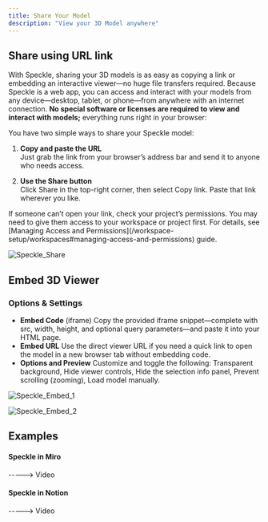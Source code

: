 ```yaml
---
title: Share Your Model  
description: "View your 3D Model anywhere"
---
```


## Share using URL link
With Speckle, sharing your 3D models is as easy as copying a link or embedding an interactive viewer—no huge file transfers required. Because Speckle is a web app, you can access and interact with your models from any device—desktop, tablet, or phone—from anywhere with an internet connection. **No special software or licenses are required to view and interact with models;** everything runs right in your browser:

You have two simple ways to share your Speckle model:

1. **Copy and paste the URL**  
Just grab the link from your browser’s address bar and send it to anyone who needs access.

2. **Use the Share button**  
Click Share in the top-right corner, then select Copy link. Paste that link wherever you like.

<Warning>
If someone can’t open your link, check your project’s permissions. You may need to give them access to your workspace or project first. For details, see [Managing Access and Permissions](/workspace-setup/workspaces#managing-access-and-permissions) guide.
</Warning>

![Speckle_Share](/images/3d-viewer-images/share-url-link.jpg)

## Embed 3D Viewer
### Options & Settings
- **Embed Code** (iframe)
Copy the provided iframe snippet—complete with src, width, height, and optional query parameters—and paste it into your HTML page.
- **Embed URL**
Use the direct viewer URL if you need a quick link to open the model in a new browser tab without embedding code.
- **Options and Preview**
Customize and toggle the following: Transparent background, Hide viewer controls, Hide the selection info panel, Prevent scrolling (zooming), Load model manually.

![Speckle_Embed_1](/images/3d-viewer-images/embed_1.jpg)

![Speckle_Embed_2](/images/3d-viewer-images/embed-options.jpg)


## Examples
#### Speckle in Miro
-----> Video
#### Speckle in Notion
-----> Video

